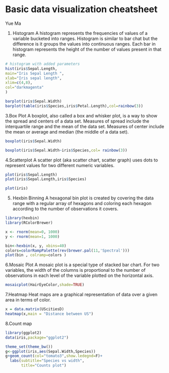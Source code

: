 
# Basic data visualization cheatsheet

Yue Ma

1.	Histogram
A histogram represents the frequencies of values of a variable bucketed into ranges. Histogram is similar to bar chat but the difference is it groups the values into continuous ranges. Each bar in histogram represents the height of the number of values present in that range.

```r
# histogram with added parameters
hist(iris$Sepal.Length,
main="Iris Sepal Length ",
xlab="Iris sepal length",
xlim=c(4,8),
col="darkmagenta"
)
```


```r
barplot(iris$Sepal.Width)
barplot(table(iris$Species,iris$Petal.Length),col=rainbow(3))
```
3.Box Plot
A boxplot, also called a box and whisker plot, is a way to show the spread and centers of a data set. Measures of spread include the interquartile range and the mean of the data set. Measures of center include the mean or average and median (the middle of a data set).

```r
boxplot(iris$Sepal.Width)

boxplot(iris$Sepal.Width~iris$Species,col= rainbow(3))
```
4.Scatterplot
A scatter plot (aka scatter chart, scatter graph) uses dots to represent values for two different numeric variables.


```r
plot(iris$Sepal.Length)
plot(iris$Sepal.Length,iris$Species)
```

```r
plot(iris)
```


5. Hexbin Binning
A hexagonal bin plot is created by covering the data range with a regular array of hexagons and coloring each hexagon according to the number of observations it covers.

```r
library(hexbin)
library(RColorBrewer)

x <- rnorm(mean=0, 1000)
y <- rnorm(mean=1, 1000)

bin<-hexbin(x, y, xbins=40)
colors=colorRampPalette(rev(brewer.pal(11,'Spectral')))
plot(bin , colramp=colors ) 
```
6.Mosaic Plot
A mosaic plot is a special type of stacked bar chart. For two variables, the width of the columns is proportional to the number of observations in each level of the variable plotted on the horizontal axis.


```r
mosaicplot(HairEyeColor,shade=TRUE)
```

7.Heatmap
Heat maps are a graphical representation of data over a given area in terms of color.

```r
x = data.matrix(UScitiesD)
heatmap(x,main = "Distance between US")
```
8.Count map
```r
library(ggplot2)
data(iris,package="ggplot2")

theme_set(theme_bw())
g<-ggplot(iris,aes(Sepal.Width,Species))
g+geom_count(col="tomato3",show.ledegnd=F)+
  labs(subtitle="Species vs width",
       title="Counts plot")
```

